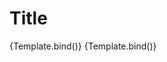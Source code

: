 

<Meta title="Components/Title" component={Title} />

# Title

<Canvas>
  <Story
    name="With icon"
    args={{
      text: "Porozmawiaj",
      size: "medium",
      iconStart: "heart",
      iconEnd: "heart",
      badge: "Szczeniak",
      variant: "textLine",
    }}
  >
    {Template.bind()}
  </Story>
  <Story
    name="With number"
    args={{
      text: "Porozmawiaj",
      size: "medium",
      badge: "Szczeniak",
      variant: "textLine",
      count: 2,
    }}
  >
    {Template.bind()}
  </Story>
</Canvas>

<ArgsTable />

